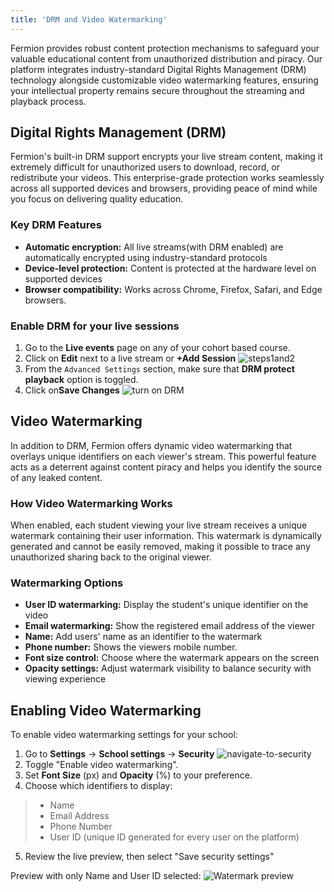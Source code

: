 ```yaml
---
title: 'DRM and Video Watermarking'
---
```

Fermion provides robust content protection mechanisms to safeguard your valuable educational content from unauthorized distribution and piracy. Our platform integrates industry-standard Digital Rights Management (DRM) technology alongside customizable video watermarking features, ensuring your intellectual property remains secure throughout the streaming and playback process.

## Digital Rights Management (DRM)

Fermion's built-in DRM support encrypts your live stream content, making it extremely difficult for unauthorized users to download, record, or redistribute your videos. This enterprise-grade protection works seamlessly across all supported devices and browsers, providing peace of mind while you focus on delivering quality education.

### Key DRM Features

- **Automatic encryption:** All live streams(with DRM enabled) are automatically encrypted using industry-standard protocols
- **Device-level protection:** Content is protected at the hardware level on supported devices
- **Browser compatibility:** Works across Chrome, Firefox, Safari, and Edge browsers.
### Enable DRM for your live sessions
1. Go to the **Live events** page on any of your cohort based course.
2. Click on **Edit** next to a live stream or **+Add Session**
![steps1and2](https://67d6ad5ef66ee0901532fd2f.storage.fermion.app/public-uncached/object-store-public-files/uploads/02-10-2025/Arc_zbT8lOIE8f.sgwbuo.png)
3. From the `Advanced Settings` section, make sure that **DRM protect playback** option is toggled.
4. Click on**Save Changes**
![turn on DRM](https://67d6ad5ef66ee0901532fd2f.storage.fermion.app/public-uncached/object-store-public-files/uploads/02-10-2025/Arc_UlpbU4rjPu.dtdivl.jpg)


## Video Watermarking

In addition to DRM, Fermion offers dynamic video watermarking that overlays unique identifiers on each viewer's stream. This powerful feature acts as a deterrent against content piracy and helps you identify the source of any leaked content.

### How Video Watermarking Works

When enabled, each student viewing your live stream receives a unique watermark containing their user information. This watermark is dynamically generated and cannot be easily removed, making it possible to trace any unauthorized sharing back to the original viewer.

### Watermarking Options

- **User ID watermarking:** Display the student's unique identifier on the video
- **Email watermarking:** Show the registered email address of the viewer
- **Name:** Add users' name as an identifier to the watermark
- **Phone number:** Shows the viewers mobile number.
- **Font size control:** Choose where the watermark appears on the screen
- **Opacity settings:** Adjust watermark visibility to balance security with viewing experience

## Enabling Video Watermarking

To enable video watermarking settings for your school:

1. Go to **Settings** → **School settings** → **Security**
![navigate-to-security](https://67d6ad5ef66ee0901532fd2f.storage.fermion.app/public-uncached/object-store-public-files/uploads/02-10-2025/Arc_GS0mZUYwH6.tzjfzv.jpg)
2.   Toggle "Enable video watermarking".
3.   Set **Font Size** (px) and **Opacity** (%) to your preference.
4.   Choose which identifiers to display:
>    -   Name
>    -   Email Address
>    -   Phone Number
>    -   User ID (unique ID generated for every user on the platform)
5.   Review the live preview, then select "Save security settings"

Preview with only Name and User ID selected:
![Watermark preview](https://67d6ad5ef66ee0901532fd2f.storage.fermion.app/public-uncached/object-store-public-files/uploads/11-09-2025/video-watermark.mqethn.png)